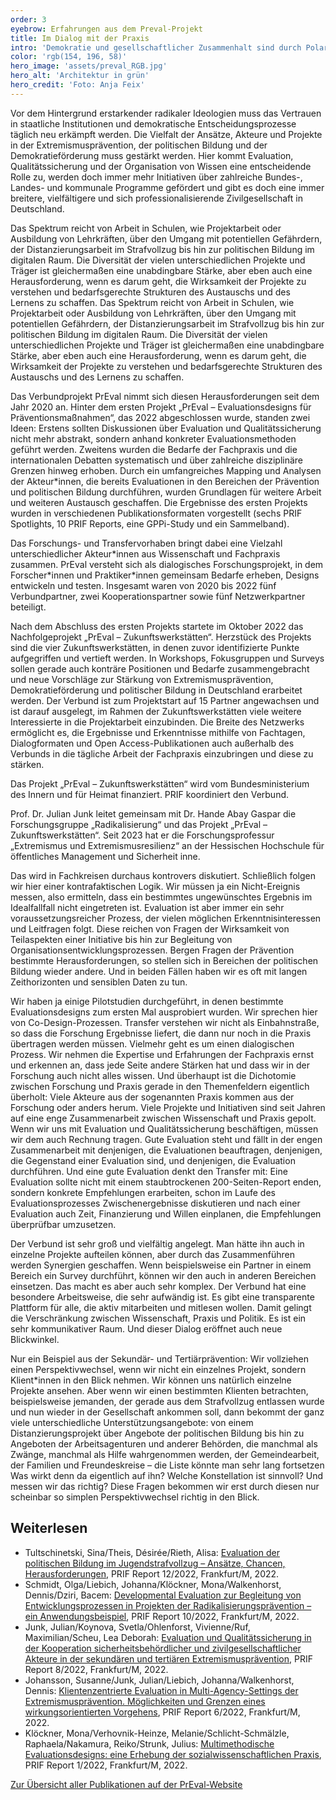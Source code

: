 ```yaml
---
order: 3
eyebrow: Erfahrungen aus dem Preval-Projekt
title: Im Dialog mit der Praxis
intro: 'Demokratie und gesellschaftlicher Zusammenhalt sind durch Polarisierungstendenzen, neue Protestdynamiken und extremistische Gruppierungen herausgefordert. Die Anschläge von Hanau und Halle haben die Aufmerksamkeit für das Gewaltpotential des Rechtsextremismus erhöht. Durch das Erstarken von Querdenken und der Reichsbürger-Bewegung sind radikale Ideologien im gesellschaftlichen Fokus. Vor diesem Hintergrund haben Extremismusprävention, der politischen Bildung und der Demokratieförderung eine gesteigerte Bedeutung. Der PrEval-Verbund beschäftigt sich mit Evaluation und Qualitätssicherung in diesen Bereichen. Das erste Projekt „PrEval – Evaluationsdesigns für Präventionsmaßnahmen“ wurde im Jahr 2022 abgeschlossen.'
color: 'rgb(154, 196, 58)'
hero_image: 'assets/preval_RGB.jpg'
hero_alt: 'Architektur in grün'
hero_credit: 'Foto: Anja Feix'
---
```


<Leadin>Vor dem Hintergrund</Leadin> erstarkender radikaler Ideologien muss das Vertrauen in staatliche Institutionen und demokratische Entscheidungsprozesse
täglich neu erkämpft werden. Die Vielfalt der Ansätze, Akteure und Projekte in der Extremismusprävention, der politischen Bildung und der Demokratieförderung
muss gestärkt werden. Hier kommt Evaluation, Qualitätssicherung und der Organisation von Wissen eine entscheidende Rolle zu, werden doch immer mehr Initiativen
über zahlreiche Bundes-, Landes- und kommunale Programme gefördert und gibt es doch eine immer breitere, vielfältigere und sich professionalisierende Zivilgesellschaft
in Deutschland.

Das Spektrum reicht von Arbeit in Schulen, wie Projektarbeit oder Ausbildung von Lehrkräften, über den Umgang mit potentiellen Gefährdern, der Distanzierungsarbeit im Strafvollzug bis hin zur politischen Bildung im digitalen Raum. Die Diversität der vielen unterschiedlichen Projekte und Träger ist gleichermaßen eine unabdingbare Stärke, aber eben auch eine Herausforderung, wenn es darum geht, die Wirksamkeit der Projekte zu verstehen und bedarfsgerechte Strukturen des Austauschs und des Lernens zu schaffen. Das Spektrum reicht von Arbeit in Schulen, wie Projektarbeit oder Ausbildung von Lehrkräften, über den Umgang mit potentiellen Gefährdern, der Distanzierungsarbeit im Strafvollzug bis hin zur politischen Bildung im digitalen Raum. Die Diversität der vielen unterschiedlichen Projekte und Träger ist gleichermaßen eine unabdingbare Stärke, aber eben auch eine Herausforderung, wenn es darum geht, die Wirksamkeit der Projekte zu verstehen und bedarfsgerechte Strukturen des Austauschs und des Lernens zu schaffen.

Das Verbundprojekt PrEval nimmt sich diesen Herausforderungen seit dem Jahr 2020 an. Hinter dem ersten Projekt „PrEval – Evaluationsdesigns für Präventionsmaßnahmen“, das 2022 abgeschlossen wurde, standen zwei Ideen: Erstens sollten Diskussionen über Evaluation und Qualitätssicherung nicht mehr abstrakt, sondern anhand konkreter Evaluationsmethoden geführt werden. Zweitens wurden die Bedarfe der Fachpraxis und die internationalen Debatten systematisch und über zahlreiche disziplinäre Grenzen hinweg erhoben. Durch ein umfangreiches Mapping und Analysen der Akteur\*innen, die bereits Evaluationen in den Bereichen der Prävention und politischen Bildung durchführen, wurden Grundlagen für weitere Arbeit und weiteren Austausch geschaffen. Die Ergebnisse des ersten Projekts wurden in verschiedenen Publikationsformaten vorgestellt (sechs PRIF Spotlights, 10 PRIF Reports, eine GPPi-Study und ein Sammelband).

Das Forschungs- und Transfervorhaben bringt dabei eine Vielzahl unterschiedlicher Akteur\*innen aus Wissenschaft und Fachpraxis zusammen. PrEval versteht sich als dialogisches Forschungsprojekt, in dem Forscher\*innen und Praktiker\*innen gemeinsam Bedarfe erheben, Designs entwickeln und testen. Insgesamt waren von 2020 bis 2022 fünf Verbundpartner, zwei Kooperationspartner sowie fünf Netzwerkpartner beteiligt.

Nach dem Abschluss des ersten Projekts startete im Oktober 2022 das Nachfolgeprojekt „PrEval – Zukunftswerkstätten“. Herzstück des Projekts sind die vier Zukunftswerkstätten, in denen zuvor identifizierte Punkte aufgegriffen und vertieft werden. In Workshops, Fokusgruppen und Surveys sollen gerade auch konträre Positionen und Bedarfe zusammengebracht und neue Vorschläge zur Stärkung von Extremismusprävention, Demokratieförderung und politischer Bildung in Deutschland erarbeitet werden. Der Verbund ist zum Projektstart auf 15 Partner angewachsen und ist darauf ausgelegt, im Rahmen der Zukunftswerkstätten viele weitere Interessierte in die Projektarbeit einzubinden. Die Breite des Netzwerks ermöglicht es, die Ergebnisse und Erkenntnisse mithilfe von Fachtagen, Dialogformaten und Open Access-Publikationen auch außerhalb des Verbunds in die tägliche Arbeit der Fachpraxis einzubringen und diese zu stärken.

Das Projekt „PrEval – Zukunftswerkstätten“ wird vom Bundesministerium des Innern und für Heimat finanziert. PRIF koordiniert den Verbund.

<Interview title="Interview mit Julian Junk">
<InterviewParticipant name="Julian Junk" image="assets/Julian_RGB.jpg">

Prof. Dr. Julian Junk leitet gemeinsam mit Dr. Hande Abay Gaspar die Forschungsgruppe „Radikalisierung“ und das Projekt „PrEval – Zukunftswerkstätten“. Seit 2023 hat er die Forschungsprofessur „Extremismus und Extremismusresilienz“ an der Hessischen Hochschule für öffentliches Management und Sicherheit inne.

</InterviewParticipant>
<InterviewQuestion q="Q: Kann man den Erfolg von Prävention messen?">

Das wird in Fachkreisen durchaus kontrovers diskutiert. Schließlich folgen wir hier einer kontrafaktischen Logik. Wir müssen ja ein Nicht-Ereignis messen, also ermitteln, dass ein bestimmtes ungewünschtes Ergebnis im Idealfallfall nicht eingetreten ist. Evaluation ist aber immer ein sehr voraussetzungsreicher Prozess, der vielen möglichen Erkenntnisinteressen und Leitfragen folgt. Diese reichen von Fragen der Wirksamkeit von Teilaspekten einer Initiative bis hin zur Begleitung von Organisationsentwicklungsprozessen. Bergen Fragen der Prävention bestimmte Herausforderungen, so stellen sich in Bereichen der politischen Bildung wieder andere. Und in beiden Fällen haben wir es oft mit langen Zeithorizonten und sensiblen Daten zu tun.

</InterviewQuestion>
<InterviewQuestion q="Wie greifen Forschung und Transfer im PrEval-Projekt ineinander?">

Wir haben ja einige Pilotstudien durchgeführt, in denen bestimmte Evaluationsdesigns zum ersten Mal ausprobiert wurden. Wir sprechen hier von Co-Design-Prozessen. Transfer verstehen wir nicht als Einbahnstraße, so dass die Forschung Ergebnisse liefert, die dann nur noch in die Praxis übertragen werden müssen. Vielmehr geht es um einen dialogischen Prozess. Wir nehmen die Expertise und Erfahrungen der Fachpraxis ernst und erkennen an, dass jede Seite andere Stärken hat und dass wir in der Forschung auch nicht alles wissen. Und überhaupt ist die Dichotomie zwischen Forschung und Praxis gerade in den Themenfeldern eigentlich überholt: Viele Akteure aus der sogenannten Praxis kommen aus der Forschung oder anders herum. Viele Projekte und Initiativen sind seit Jahren auf eine enge Zusammenarbeit zwischen Wissenschaft und Praxis gepolt. Wenn wir uns mit Evaluation und Qualitätssicherung beschäftigen, müssen wir dem auch Rechnung tragen. Gute Evaluation steht und fällt in der engen Zusammenarbeit mit denjenigen, die Evaluationen beauftragen, denjenigen, die Gegenstand einer Evaluation sind, und denjenigen, die Evaluation durchführen. Und eine gute Evaluation denkt den Transfer mit: Eine Evaluation sollte nicht mit einem staubtrockenen 200-Seiten-Report enden, sondern konkrete Empfehlungen erarbeiten, schon im Laufe des Evaluationsprozesses Zwischenergebnisse diskutieren und nach einer Evaluation auch Zeit, Finanzierung und Willen einplanen, die Empfehlungen überprüfbar umzusetzen.

</InterviewQuestion>
<InterviewQuestion q="Was zeichnet die Arbeitsweise im PrEval-Verbund aus?">

Der Verbund ist sehr groß und vielfältig angelegt. Man hätte ihn auch in einzelne Projekte aufteilen können, aber durch das Zusammenführen werden Synergien geschaffen. Wenn beispielsweise ein Partner in einem Bereich ein Survey durchführt, können wir den auch in anderen Bereichen einsetzen. Das macht es aber auch sehr komplex. Der Verbund hat eine besondere Arbeitsweise, die sehr aufwändig ist. Es gibt eine transparente Plattform für alle, die aktiv mitarbeiten und mitlesen wollen. Damit gelingt die Verschränkung zwischen Wissenschaft, Praxis und Politik. Es ist ein sehr kommunikativer Raum. Und dieser Dialog eröffnet auch neue Blickwinkel.

</InterviewQuestion>

<InterviewQuestion q="Welche neuen Blickwinkel sind das?">

Nur ein Beispiel aus der Sekundär- und Tertiärprävention: Wir vollziehen einen Perspektivwechsel, wenn wir nicht ein einzelnes Projekt, sondern Klient\*innen in den Blick nehmen. Wir können uns natürlich einzelne Projekte ansehen. Aber wenn wir einen bestimmten Klienten betrachten, beispielsweise jemanden, der gerade aus dem Strafvollzug entlassen wurde und nun wieder in der Gesellschaft ankommen soll, dann bekommt der ganz viele unterschiedliche Unterstützungsangebote: von einem Distanzierungsprojekt über Angebote der politischen Bildung bis hin zu Angeboten der Arbeitsagenturen und anderer Behörden, die manchmal als Zwänge, manchmal als Hilfe wahrgenommen werden, der Gemeindearbeit, der Familien und Freundeskreise – die Liste könnte man sehr lang fortsetzen Was wirkt denn da eigentlich auf ihn? Welche Konstellation ist sinnvoll? Und messen wir das richtig? Diese Fragen bekommen wir erst durch diesen nur scheinbar so simplen Perspektivwechsel richtig in den Blick.

</InterviewQuestion>

</Interview>

<Notes>

## Weiterlesen

- Tultschinetski, Sina/Theis, Désirée/Rieth, Alisa: [Evaluation der politischen Bildung im Jugendstrafvollzug – Ansätze, Chancen, Herausforderungen](https://www.hsfk.de/publikationen/publikationssuche/publikation/evaluation-der-politischen-bildung-im-jugendstrafvollzug-ansaetze-chancen-herausforderungen), PRIF Report 12/2022, Frankfurt/M, 2022.
- Schmidt, Olga/Liebich, Johanna/Klöckner, Mona/Walkenhorst, Dennis/Dziri, Bacem: [Developmental Evaluation zur Begleitung von Entwicklungsprozessen in Projekten der Radikalisierungsprävention – ein Anwendungsbeispiel](https://www.hsfk.de/publikationen/publikationssuche/publikation/developmental-evaluation-zur-begleitung-von-entwicklungsprozessen-in-projekten-der-radikalisierungspraevention-ein-anwendungsbeispiel), PRIF Report 10/2022, Frankfurt/M, 2022.
- Junk, Julian/Koynova, Svetla/Ohlenforst, Vivienne/Ruf, Maximilian/Scheu, Lea Deborah: [Evaluation und Qualitätssicherung in der Kooperation sicherheitsbehördlicher und zivilgesellschaftlicher Akteure in der sekundären und tertiären Extremismusprävention](https://www.hsfk.de/publikationen/publikationssuche/publikation/evaluation-und-qualitaetssicherung-in-der-kooperation-sicherheitsbehoerdlicher-und-zivilgesellschaftlicher-akteure-in-der-sekundaeren-und-tertiaeren-extremismuspraevention), PRIF Report 8/2022, Frankfurt/M, 2022.
- Johansson, Susanne/Junk, Julian/Liebich, Johanna/Walkenhorst, Dennis: [Klientenzentrierte Evaluation in Multi-Agency-Settings der Extremismusprävention. Möglichkeiten und Grenzen eines wirkungsorientierten Vorgehens](https://www.hsfk.de/publikationen/publikationssuche/publikation/klientenzentrierte-evaluation-in-multi-agency-settings-der-extremismuspraevention), PRIF Report 6/2022, Frankfurt/M, 2022.
- Klöckner, Mona/Verhovnik-Heinze, Melanie/Schlicht-Schmälzle, Raphaela/Nakamura, Reiko/Strunk, Julius: [Multimethodische Evaluationsdesigns: eine Erhebung der sozialwissenschaftlichen Praxis](https://www.hsfk.de/publikationen/publikationssuche/publikation/multimethodische-evaluationsdesigns-eine-erhebung-der-sozialwissenschaftlichen-praxis), PRIF Report 1/2022, Frankfurt/M, 2022.

[Zur Übersicht aller Publikationen auf der PrEval-Website](https://preval.hsfk.de/ergebnisse)

</Notes>
